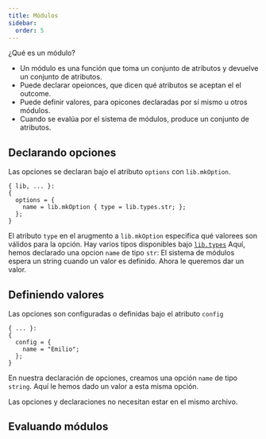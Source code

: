 ```yaml
--- 
title: Módulos
sidebar: 
  order: 5
---
```


¿Qué es un módulo?
- Un módulo es una función que toma un conjunto de atributos y devuelve un conjunto de 
  atributos.
- Puede declarar opeionces, que dicen qué atributos se aceptan el el outcome.
- Puede definir valores, para opicones declaradas por sí mismo u otros módulos.
- Cuando se evalúa por el sistema de módulos, produce un conjunto de atributos.

## Declarando opciones 
Las opciones se declaran bajo el atributo `options` con `lib.mkOption`.

```code :language nix :eval false
{ lib, ... }: 
{
  options = {
    name = lib.mkOption { type = lib.types.str; };
  };
}
``` 
El atributo `type` en el arugmento a `lib.mkOption` especifica qué valorees son válidos para 
la opción. Hay varios tipos disponibles bajo
[`lib.types`](https://nixos.org/manual/nixos/stable/#sec-option-types-basic) 
Aquí, hemos declarado una opcion `name` de tipo `str`: El sistema de módulos espera 
un string cuando un valor es definido.
Ahora le queremos dar un valor.

## Definiendo valores 
Las opciones son configuradas o definidas bajo el atributo `config`

```code :language nix :eval false
{ ... }: 
{
  config = {
    name = "Emilio";
  };
}
```
En nuestra declaración de opciones, creamos una opción `name` de tipo `string`. Aquí le hemos 
dado un valor a esta misma opción.

Las opciones y declaraciones no necesitan estar en el mismo archivo. 

## Evaluando módulos 














